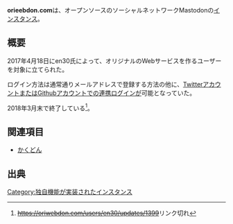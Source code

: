 {{infobox instance
|Name = '''oriwebdon.com'''
|Domain = https://oriwebdon.com
|Country = 日本
|Admin = [https://oriwebdon.com/@en30 en30]<br />[https://oriwebdon.com/@Neko_Inu_ Neko_Inu_]
|Start = 2017年4月18日
|End = 2018年3月31日
|Kifu = なし
|Alias = 
}}'''orieebdon.com'''は、オープンソースのソーシャルネットワークMastodonの[[インスタンス]]。

== 概要 ==
2017年4月18日にen30氏によって、オリジナルのWebサービスを作るユーザーを対象に立てられた。

ログイン方法は通常通りメールアドレスで登録する方法の他に、[[Twitter]]アカウントまたは[[Github]]アカウントでの[[連携ログイン]]が可能となっていた。

2018年3月末で終了している<ref><s>https://oriwebdon.com/users/en30/updates/1399</s>リンク切れ</ref>。

==関連項目==
* [[kakudon.com|かくどん]]

== 出典 ==
<references />

[[Category:独自機能が実装されたインスタンス]]